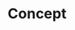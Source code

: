---
title: Concept
description: Documentation page about Cubtera dimensions
banner:
    content: |
        We just launched something cool!
        <a href="https://example.com">Check it out</a>

sidebar:
    badge:
        text: 🛠️
        variant: caution #note, tip, danger, caution or success
---